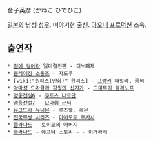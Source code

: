 金子英彦 (かねこ ひでひこ).

[[일본]]의 남성 [[성우]]. 미야기현 출신. [[아오니 프로덕션]] 소속.

== 출연작 ==

 * [[링에 걸어라]] 일미결전편 - 디노페제
 * [[블레이징 소울즈]] - 쟈도우
 * [wiki:"원피스(만화)" 원피스] - [[프랑키]] 패밀리, 좀비
 * [[악마성 드라큘라 창월의 십자가]] - [[드미트리 블리노프]]
 * [[영웅전설6]] - [[쿠르츠 나르단]]
 * [[영웅전설7]] - [[요아힘 균터]]
 * [[유그드라 유니온]] - 로즈웰, 레온
 * [[전국무쌍 시리즈]] - [[미야모토 무사시]]
 * [[클라나드]] - 토미코의 아버지
 * [[클라나드]] ~ 애프터 스토리 ~ - 이가라시
